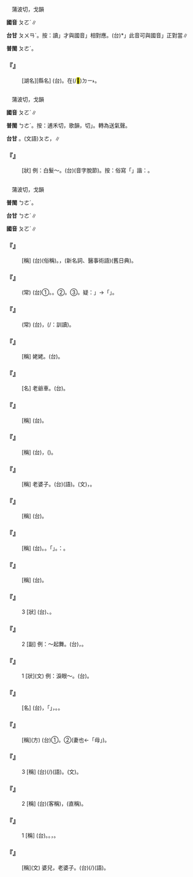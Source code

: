 
=={{ruby|鄱|ㄆㄛˊ}}==

　蒲波切，戈韻

'''國音''' <rt>ㄆㄛˊ</rt>∥

'''台甘''' <rt>ㄆㄨㄢˊ</rt>。按：讀{{ruby|「|ㄅㄜˊ}}」才與國音{{ruby|「|ㄆㄛˊ}}」相對應。(台){{ruby|「|ㄅㄜˊ}}*」此音可與國音{{ruby|「|ㄆㄜˊ}}」正對當∥

'''普閩''' <rt>ㄆㄜˊ</rt>。

    

==='''『{{ruby|鄱|ㄆㄛˊ}}{{ruby|陽|ㄧㄤˊ}}』'''===
: [湖名][縣名] (台){{ruby|鄱|ㄅㄜˊ}}{{ruby|陽|ㄧㆲˊ}}。{{ruby|攏|ㄌㆲˋ}}在(/<mark>&#xf9853;</mark>)<rt>ㄉㄧ˫</rt>{{ruby|江|ㄍㄤ}}{{ruby|西|ㄙㆤ}}{{ruby|省|ㄒㄧㄥˋ}}。
    

=={{ruby|皤|ㄆㄛˊ}}==

　蒲波切，戈韻

'''國音''' <rt>ㄆㄛˊ</rt>∥

'''普閩''' <rt>ㄅㄜˊ</rt>。按：逋禾切，歌韻，切{{ruby|「|ㄅㄜ}}」。轉為送氣聲。

'''台甘''' {{ruby|(文)|ㄅㄜˊ}}。(文語)<rt>ㄆㄜ</rt>，{{ruby|白|ㄅㆤㆷ ͘}}{{ruby|皤|ㄆㄜ}}{{ruby|皤|ㄆㄜ}}∥

    

==='''『{{ruby|皤|ㄆㄛˊ}}{{ruby|然|ㄖㄢˊ}}』'''===
: [狀] 例：白髮～。(台){{ruby|頭|ㄊㄠˊ}}{{ruby|毛|ㄇㆦ/ㄇㆭˊ}}{{ruby|白|ㄅㆤㆷ ͘}}{{ruby|皤|ㄆㄜ}}{{ruby|皤|ㄆㄜ}}(音字脫節)。按：俗寫「{{ruby|白|ㄅㆤㆷ ͘}}{{ruby|波|ㄆㄜ}}{{ruby|波|ㄆㄜ}}」諧：{{ruby|皤|ㄆㄜ}}{{ruby|皤|ㄆㄜ}}。
    

=={{ruby|婆|ㄆㄛˊ}}==

　蒲波切，戈韻

'''普閩''' <rt>ㄅㄜˊ</rt>。

'''台甘''' <rt>ㄅㄜˊ</rt>∥

'''國音''' <rt>ㄆㄛˊ</rt>∥

    

==='''『{{ruby|收|ㄕㄡ}}{{ruby|生|ㄕㄥ}}{{ruby|婆|ㄆㄛˊ}}』'''===
: [稱] (台){{ruby|產|ㄙㄢˋ}}{{ruby|婆|ㄅㄜˊ}}(俗稱)。{{ruby|助|ㄗㆦ˫}}{{ruby|產|ㄙㄢˋ}}{{ruby|婦|ㄏㄨ˫}}，(新名詞、醫事術語)(舊日典)。
    

==='''『{{ruby|婆|ㄆㄛˊ}}{{ruby|婆|ㄆㄛˊ}}{{ruby|媽|ㄇㄚ}}{{ruby|媽|ㄇㄚ}}』'''===
: (常) (台)①{{ruby|講|ㄍㆲˋ}}{{ruby|人|ㄌㄤˊ}}{{ruby|雜|ㄗㄚㆴ ͘}}{{ruby|念|ㄌㄧㆰ˫}}。{{ruby|詬|ㄍㄠㆷ ͘}}{{ruby|念|ㄌㄧㆰ˫}}。②{{ruby|講|ㄍㆲˋ}}{{ruby|人|ㄌㄤˊ}}{{ruby|無|ㆠㄜˊ}}{{ruby|一|ㄐㄧㆵ ͘}}{{ruby|個|ㆤˊ}}{{ruby|男|ㄌㆰˊ}}{{ruby|子|ㄗㄨˋ}}{{ruby|氣|ㄎㄧ˪}}{{ruby|概|ㄎㄞ˪}}。③{{ruby|講|ㄍㆲˋ}}{{ruby|人|ㄌㄤˊ}}{{ruby|無|ㆠㄜˊ}}{{ruby|攬|ㄌㆰˋ}}{{ruby|無|ㆠㄜˊ}}{{ruby|捏|ㄋㆤㆷ ͘/ㄋㄧ}}。疑：{{ruby|無|ㆠㄜˊ}}{{ruby|「|ㄌㄧㄚㆴ ͘}}」→{{ruby|無|ㆠㄜˊ}}「{{ruby|捏|ㄋㄧㆷ ͘}}」{{ruby|無|ㆠㄜˊ}}{{ruby|攬|ㄌㆰˋ}}{{ruby|無|ㆠㄜˊ}}{{ruby|捏|ㄋㄧ/ㄋㆤ}}。
    

==='''『{{ruby|苦|ㄎㄨˇ}}{{ruby|口|ㄎㄡˇ}}{{ruby|婆|ㄆㄛˊ}}{{ruby|心|ㄒㄧㄣ}}』'''===
: (常) (台){{ruby|好|ㄏㄜˋ}}{{ruby|心|ㄒㄧㆬ}}{{ruby|苦|ㄎㆦˋ}}{{ruby|勸|ㄎㆭ˪}}，{{ruby|有|ㄨ˫}}{{ruby|嘴|ㄘㄨㄧ˪}}{{ruby|講|ㄍㆲˋ}}{{ruby|到|ㄍㄚ˪}}{{ruby|無|ㆠㄜˊ}}{{ruby|瀾|ㄋㄨㄚ˫}}(/{{ruby|涎|ㄒㄧㄢˊ/ㄋㄨㄚ˫}}：訓讀)。
    

==='''『{{ruby|外|ㄨㄞˋ}}{{ruby|婆|ㄆㄛˊ}}』'''===
: [稱] 姥姥。(台){{ruby|外|ㆣㄨㄚ˫}}{{ruby|媽|ㄇㄚˋ}}。
    

==='''『{{ruby|婆|ㄆㄛˊ}}{{ruby|婆|ㄆㄛˊ}}{{ruby|車|ㄔㄜ}}』'''===
: [名] 老爺車。(台){{ruby|形|ㄏㄧㄥˊ}}{{ruby|容|ㄧㆲˊ}}{{ruby|車|ㄑㄧㄚ}}{{ruby|輛|ㄌㄧㆲˋ}}{{ruby|行|ㄍㄧㆩˊ}}{{ruby|<mark>&#xffa45;</mark>|ㆠㆤ˫/ㆠㄨㆤ˫}}{{ruby|緊|ㄍㄧㄣˋ}}{{ruby|哱|ㄆㄨㆷ}}{{ruby|咧|ㄌㆤ˪}}{{ruby|哱|ㄆㄨㆷ}}{{ruby|哱|ㄌㆤ˪}}{{ruby|寬|ㄎㄨㆩ}}{{ruby|寬|ㄎㄨㄢ}}{{ruby|仔|ㄚ}}{{ruby|宕|ㄉㆲ˫/ㄊㆲ˫}}。
    

==='''『{{ruby|老|ㄌㄠˇ}}{{ruby|婆|ㄆㄛˊ}}{{ruby|子|·ㄗˇ}}』'''===
: [稱] (台){{ruby|老|ㄌㄠ˫}}{{ruby|阿|ㄚ}}{{ruby|媽|ㄇㄚˋ}}。
    

==='''『{{ruby|老|ㄌㄠˇ}}{{ruby|太|ㄊㄞˋ}}{{ruby|婆|ㄆㄛˊ}}』'''===
: [稱] (台){{ruby|老|ㄌㄠ˫}}{{ruby|阿|ㄚ}}{{ruby|媽|ㄇㄚˋ}}，({{ruby|不|ㄅㄨㆵ}}{{ruby|恭|ㄍㄧㆲ}}{{ruby|敬|ㄍㄧㄥ˪}}{{ruby|丌|ㆤ}}{{ruby|叫|ㄍㄧㄜ˪}}{{ruby|法|ㄏㄨㄚㆵ}})。
    

==='''『{{ruby|婆|ㄆㄛˊ}}{{ruby|兒|ㄦ}}』'''===
: [稱] 老婆子。(台){{ruby|老|ㄌㄠ˫}}{{ruby|阿|ㄚ}}{{ruby|媽|ㄇㄚˋ}}(語)。{{ruby|老|ㄋㆦˋ}}{{ruby|婦|ㄏㄨ˫}}(文)，{{ruby|老|ㄌㄠ˫}}{{ruby|婦|ㄏㄨ˫}}{{ruby|人|ㆢㄧㄣˊ/ㄌㄧㄣˊ}}。
    

==='''『{{ruby|媒|ㄇㄟˊ}}{{ruby|婆|ㄆㄛˊ}}』'''===
: [稱] (台){{ruby|媒|ㄇㄨㆤˊ/ㄇㄨㄞˊ/ㄇㄨㄧˊ}}{{ruby|人|ㄌㄤˊ}}。
    

==='''『{{ruby|老|ㄌㄠˇ}}{{ruby|婆|ㄆㄛˊ}}』'''===
: [稱] (台){{ruby|北|ㄅㄚㆶ}}{{ruby|方|ㄏㆭ}}{{ruby|人|ㄌㄤˊ}}{{ruby|謙|ㄎㄧㆰ}}{{ruby|稱|ㄑㄧㄥ}}{{ruby|自|ㄗㄨ˫}}{{ruby|己|ㄍㄧˋ}}{{ruby|丌|ㆤ}}{{ruby|妻|ㄘㆤ}}。{{ruby|原|ㆣㄨㄢˊ}}{{ruby|義|ㆣㄧ˫}}{{ruby|是|ㄒㄧ˫}}{{ruby|老|ㄌㄠ˫}}{{ruby|阿|ㄚ}}{{ruby|媽|ㄇㄚˋ}}。{{ruby|台|ㄉㄞˊ}}{{ruby|語|ㆣㄧˋ/ㆣㄨˋ}}{{ruby|丌|ㆤ}}「{{ruby|老|ㄌㄠ˫}}{{ruby|婆|ㄅㄜˊ}}」{{ruby|又|ㄧㄨ˫}}{{ruby|指|ㄍㄧˋ}}{{ruby|年|ㄋㄧˊ}}{{ruby|老|ㄌㄠ˫}}{{ruby|丌|ㆤ}}{{ruby|女|ㄌㄨˋ}}{{ruby|傭|ㄧㆲˊ}}。{{ruby|廈|ㆤ˫}}{{ruby|門|ㄇㆭˊ}}{{ruby|則|ㄐㄧㆤㆶ}}{{ruby|稱|ㄑㄧㄥ}}：{{ruby|阿|ㄚ}}{{ruby|婆|ㄅㄜˊ}}。
    

==='''『{{ruby|姑|ㄍㄨ}}{{ruby|婆|ㄆㄛˊ}}』'''===
: [稱] (台){{ruby|姑|ㄍㆦ}}{{ruby|婆|ㄅㄜˊ}}。
    

==='''『{{ruby|婆|ㄆㄛˊ}}{{ruby|娑|ㄙㄨㄛ}}』'''===
:3  [狀] (台){{ruby|衰|ㄙㄨㆤ/ㄙㄨㄧ}}{{ruby|敗|ㄅㄞ˫}}、{{ruby|散|ㄙㆰ˪}}{{ruby|淡|ㄉㆰ˪}}{{ruby|丌|ㆤ}}{{ruby|款|ㄎㄨㄢˋ}}。
    

==='''『{{ruby|婆|ㄆㄛˊ}}{{ruby|娑|ㄙㄨㄛ}}』'''===
:2  [副] 例：～起舞。(台){{ruby|形|ㄏㄧㄥˊ}}{{ruby|容|ㄧㆲˊ}}{{ruby|起|ㄎㄧˋ}}{{ruby|舞|ㆠㄨˋ}}{{ruby|丌|ㆤ}}{{ruby|款|ㄎㄨㄢˋ}}，{{ruby|那|ㄋㄚˋ}}{{ruby|跳|ㄊㄧㄠ˪}}{{ruby|那|ㄋㄚˋ}}{{ruby|踅|ㄙㆤㆷ ͘}}。
    

==='''『{{ruby|婆|ㄆㄛˊ}}{{ruby|娑|ㄙㄨㄛ}}』'''===
:1  [狀](文) 例：淚眼～。(台){{ruby|目|ㆠㄚㆶ ͘}}{{ruby|屎|ㄙㄞˋ}}{{ruby|<mark>&#xffaed;</mark>|ㄘㄚㆴ}}{{ruby|<mark>&#xffaed;</mark>|ㄘㄚㆴ}}{{ruby|滴|ㄉㄧㆷ}}{{ruby|丌|ㆤ}}{{ruby|款|ㄎㄨㄢˋ}}。
    

==='''『{{ruby|婆|ㄆㄛˊ}}{{ruby|家|ㄐㄧㄚ}}』'''===
: [名] (台){{ruby|女|ㄌㄧˋ/ㄌㄨˋ}}{{ruby|性|ㄒㄧㄥ˪}}{{ruby|結|ㄍㄧㄚㆵ}}{{ruby|婚|ㄏㄨㄣ}}{{ruby|了|ㄌㄧㄠˋ}}{{ruby|後|ㄠ˫}}，{{ruby|對|ㄉㄨㄧ˪}}「{{ruby|父|ㄅㆤ˫}}{{ruby|母|ㆠㄧㄜˋ/ㆠㄜˋ}}{{ruby|厝|ㄘㄨ˪}}」，{{ruby|稱|ㄑㄧㄥ}}{{ruby|丈|ㄉㄧㆲ˫}}{{ruby|夫|ㄏㄨ}}{{ruby|丌|ㆤ}}{{ruby|厝|ㄘㄨ˪}}。{{ruby|台|ㄉㄞˊ}}{{ruby|語|ㆣㄧˋ/ㆣㄨˋ}}{{ruby|中|ㄉㄧㆲ}}{{ruby|無|ㆠㄜˊ}}{{ruby|相|ㄒㄧㆲ}}{{ruby|當|ㄉㆲ}}{{ruby|丌|ㆤ}}{{ruby|名|ㆠㄧㄥˊ/ㄇㄧㄚˊ}}{{ruby|稱|ㄑㄧㄥ}}。
    

==='''『{{ruby|婆|ㄆㄛˊ}}{{ruby|娘|ㄋㄧㄤˊ}}』'''===
: [稱](方) (台)①{{ruby|指|ㄍㄧˋ/ㄐㄧˋ}}{{ruby|有|ㄨ˫}}{{ruby|翁|ㄤ}}{{ruby|丌|ㆤ}}{{ruby|女|ㄌㄧˋ/ㄌㄨˋ}}{{ruby|性|ㄒㄧㄥ˪}}。②{{ruby|<mark>&#xffa44;</mark>|ㆠㆦˋ}}(妻也←「母」)。
    

==='''『{{ruby|婆|ㄆㄛˊ}}{{ruby|婆|ㄆㄛˊ}}』'''===
:3  [稱] (台){{ruby|老|ㄌㄠ˫}}{{ruby|阿|ㄚ}}{{ruby|婆|ㄅㄜˊ}}(/{{ruby|媽|ㄇㄚˋ}})(語)。{{ruby|老|ㄌㄜˋ}}{{ruby|婦|ㄏㄨ˫}}(文)。
    

==='''『{{ruby|婆|ㄆㄛˊ}}{{ruby|婆|ㄆㄛˊ}}』'''===
:2  [稱] (台){{ruby|祖|ㄗㆦˋ}}{{ruby|母|ㆠㄧㄜˋ/ㆠㄜˋ}}(客稱)，{{ruby|阿|ㄚ}}{{ruby|媽|ㄇㄚˋ}}(直稱)。
    

==='''『{{ruby|婆|ㄆㄛˊ}}{{ruby|婆|ㄆㄛˊ}}』'''===
:1  [稱] (台){{ruby|大|ㄉㄚ}}{{ruby|家|ㄍㆤ}}。{{ruby|姑|ㄉㄚ}}{{ruby|家|ㄍㆤ}}。{{ruby|乾|ㄉㄚ}}{{ruby|家|ㄍㆤ}}，{{ruby|指|ㄐㄧˋ}}{{ruby|丈|ㄉㄧㆲ˫}}{{ruby|夫|ㄏㄨ}}{{ruby|丌|ㆤ}}{{ruby|老|ㄌㄠ˫}}{{ruby|母|ㆠㄨˋ/ㆠㄜˋ}}。
    

==='''『{{ruby|婆|ㄆㄛˊ}}』'''===
: [稱](文) 婆兒，老婆子。(台){{ruby|老|ㄌㄠ˫}}{{ruby|阿|ㄚ}}{{ruby|婆|ㄅㄜˊ}}(/{{ruby|媽|ㄇㄚˋ}})(語)。
    
